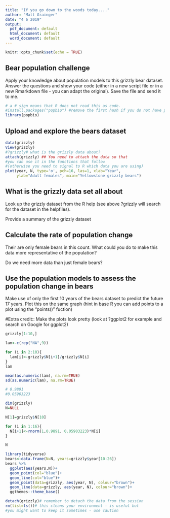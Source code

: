 ```yaml
---
title: "If you go down to the woods today...."
author: "Matt Grainger"
date: "4 6 2019"
output:
  pdf_document: default
  html_document: default
  word_document: default
---
```


```r
knitr::opts_chunk$set(echo = TRUE)
```

## Bear population challenge
Apply your knowledge about population models to this grizzly bear dataset. Answer the questions and show your code (either in a new script file or in a new Rmarkdown file - you can adapt the original). Save the file and send it to me. 


```r
# a # sign means that R does not read this as code. 
#install.packages("popbio") #remove the first hash if you do not have popbio installed as a package 
library(popbio)
```

## Upload and explore the bears dataset



```r
data(grizzly)
View(grizzly)
#?grizzly# what is the grizzly data about?
attach(grizzly) ## You need to attach the data so that 
#you can use it in the functions that follow 
#(otherwise you need to signal to R which data you are using)
plot(year, N, type='o', pch=16, las=1, xlab="Year", 
     ylab="Adult females", main="Yellowstone grizzly bears") 
```

## What is the grizzly data set all about

Look up the grizzly dataset from the R help (see above ?grizzly will search for the dataset in the helpfiles).

Provide a summary of the grizzly dataset


## Calculate the rate of population change 

Their are only female bears in this count. What could you do to make this data more representative of the population?

Do we need more data than just female bears?

## Use the population models to assess the population change in bears 

Make use of only the first 10 years of the bears dataset to predict the future 17 years.
Plot this on the same graph (hint in base R you can add points to a plot using the "points()" fuction)

#Extra credit:: Make the plots look pretty (look at ?ggplot2 for example and search on Google for ggplot2)


```r
grizzly[1:10,]

lam<-c(rep("NA",9))

for (i in 2:10){
  lam[i]<-grizzly$N[i+1]/grizzly$N[i]
}
lam

```


```r
mean(as.numeric(lam), na.rm=TRUE) 
sd(as.numeric(lam), na.rm=TRUE) 

# 0.9891
#0.05903223


```

```r
dim(grizzly)
N=NULL

N[1]=grizzly$N[10]

for (i in 1:16){
  N[i+1]<-rnorm(1,0.9891, 0.05903223)*N[i]
}

N


```

```r
library(tidyverse)
bears<-data.frame(N=N, years=grizzly$year[10:26])
bears %>% 
  ggplot(aes(years,N))+
  geom_point(col="blue")+
  geom_line(col="blue")+
  geom_point(data=grizzly, aes(year, N), colour="brown")+
  geom_line(data=grizzly, aes(year, N), colour="brown")+
  ggthemes::theme_base()

```



```r
detach(grizzly)# remember to detach the data from the session
rm(list=ls())# this cleans your environment - is useful but 
#you might want to keep it sometimes - use caution
```


